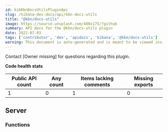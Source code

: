 ```yaml
---
id: kibKbnDocsUtilsPluginApi
slug: /kibana-dev-docs/api/kbn-docs-utils
title: "@kbn/docs-utils"
image: https://source.unsplash.com/400x175/?github
summary: API docs for the @kbn/docs-utils plugin
date: 2022-07-03
tags: ['contributor', 'dev', 'apidocs', 'kibana', '@kbn/docs-utils']
warning: This document is auto-generated and is meant to be viewed inside our experimental, new docs system. Reach out in #docs-engineering for more info.
---
```




Contact [Owner missing] for questions regarding this plugin.

**Code health stats**

| Public API count  | Any count | Items lacking comments | Missing exports |
|-------------------|-----------|------------------------|-----------------|
| 1 | 0 | 1 | 0 |

## Server

### Functions
<DocDefinitionList data={kbnDocsUtilsObj.server.functions}/>

